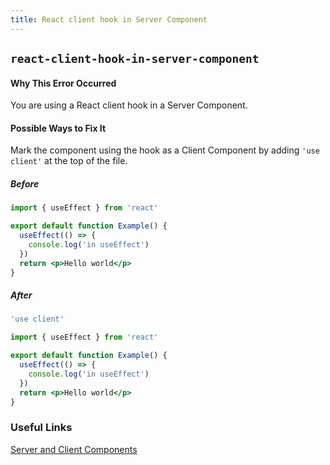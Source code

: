 ```yaml
---
title: React client hook in Server Component
---
```


## `react-client-hook-in-server-component`

#### Why This Error Occurred

You are using a React client hook in a Server Component.

#### Possible Ways to Fix It

Mark the component using the hook as a Client Component by adding `'use client'` at the top of the file.

##### Before

```jsx filename="app/example.js"
import { useEffect } from 'react'

export default function Example() {
  useEffect(() => {
    console.log('in useEffect')
  })
  return <p>Hello world</p>
}
```

##### After

```jsx filename="app/example.js"
'use client'

import { useEffect } from 'react'

export default function Example() {
  useEffect(() => {
    console.log('in useEffect')
  })
  return <p>Hello world</p>
}
```

### Useful Links

[Server and Client Components](https://beta.nextjs.org/docs/rendering/server-and-client-components)

